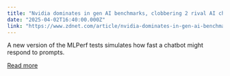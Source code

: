 ```yaml
---
title: "Nvidia dominates in gen AI benchmarks, clobbering 2 rival AI chips"
date: "2025-04-02T16:40:00.000Z"
link: "https://www.zdnet.com/article/nvidia-dominates-in-gen-ai-benchmarks-clobbering-2-rival-ai-chips/"
---
```


A new version of the MLPerf tests simulates how fast a chatbot might respond to prompts.

[Read more](https://www.zdnet.com/article/nvidia-dominates-in-gen-ai-benchmarks-clobbering-2-rival-ai-chips/)
